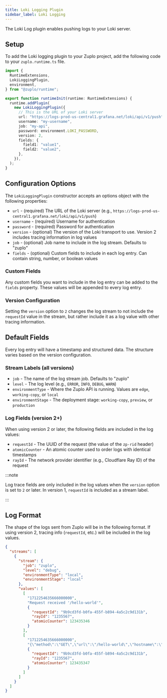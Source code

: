 ```yaml
---
title: Loki Logging Plugin
sidebar_label: Loki Logging
---
```


The Loki Log plugin enables pushing logs to your Loki server.

<EnterpriseFeature name="Custom logging" />

## Setup

To add the Loki logging plugin to your Zuplo project, add the following code to
your `zuplo.runtime.ts` file.

```ts title="modules/zuplo.runtime.ts"
import {
  RuntimeExtensions,
  LokiLoggingPlugin,
  environment,
} from "@zuplo/runtime";

export function runtimeInit(runtime: RuntimeExtensions) {
  runtime.addPlugin(
    new LokiLoggingPlugin({
      // This is the URL of your Loki server
      url: "https://logs-prod-us-central1.grafana.net/loki/api/v1/push",
      username: "my-username",
      job: "my-api",
      password: environment.LOKI_PASSWORD,
      version: 2,
      fields: {
        field1: "value1",
        field2: "value2",
      },
    }),
  );
}
```

## Configuration Options

The `LokiLoggingPlugin` constructor accepts an options object with the following
properties:

- `url` - (required) The URL of the Loki server (e.g.,
  `https://logs-prod-us-central1.grafana.net/loki/api/v1/push`)
- `username` - (required) Username for authentication
- `password` - (required) Password for authentication
- `version` - (optional) The version of the Loki transport to use. Version 2
  includes tracing information in log values
- `job` - (optional) Job name to include in the log stream. Defaults to "zuplo"
- `fields` - (optional) Custom fields to include in each log entry. Can contain
  string, number, or boolean values

### Custom Fields

Any custom fields you want to include in the log entry can be added to the
`fields` property. These values will be appended to every log entry.

### Version Configuration

Setting the `version` option to `2` changes the log stream to not include the
`requestId` value in the stream, but rather include it as a log value with other
tracing information.

## Default Fields

Every log entry will have a timestamp and structured data. The structure varies
based on the version configuration.

### Stream Labels (all versions)

- `job` - The name of the log stream job. Defaults to "zuplo"
- `level` - The log level (e.g., `ERROR`, `INFO`, `DEBUG`, `WARN`)
- `environmentType` - Where the Zuplo API is running. Values are `edge`,
  `working-copy`, or `local`
- `environmentStage` - The deployment stage: `working-copy`, `preview`, or
  `production`

### Log Fields (version 2+)

When using version 2 or later, the following fields are included in the log
values:

- `requestId` - The UUID of the request (the value of the `zp-rid` header)
- `atomicCounter` - An atomic counter used to order logs with identical
  timestamps
- `rayId` - The network provider identifier (e.g., Cloudflare Ray ID) of the
  request

:::note

Log trace fields are only included in the log values when the `version` option
is set to `2` or later. In version 1, `requestId` is included as a stream label.

:::

## Log Format

The shape of the logs sent from Zuplo will be in the following format. If using
version 2, tracing info (`requestId`, etc.) will be included in the log values.

```json
{
  "streams": [
    {
      "stream": {
        "job": "zuplo",
        "level": "debug",
        "environmentType": "local",
        "environmentStage": "local"
      },
      "values": [
        [
          "1712254635666000000",
          "Request received '/hello-world'",
          {
            "requestId": "9b9cd3fd-b0fa-455f-b894-4a5c2c9d131b",
            "rayId": "1235567",
            "atomicCounter": 123435346
          }
        ],
        [
          "1712254635666000000",
          "{\"method\":\"GET\",\"url\":\"/hello-world\",\"hostname\":\"localhost\",\"route\":\"/hello-world\"}",
          {
            "requestId": "9b9cd3fd-b0fa-455f-b894-4a5c2c9d131b",
            "rayId": "1235567",
            "atomicCounter": 123435347
          }
        ]
      ]
    }
  ]
}
```
